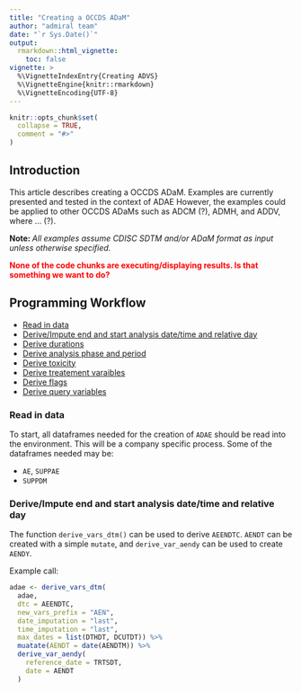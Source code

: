 ```yaml
---
title: "Creating a OCCDS ADaM"
author: "admiral team"
date: "`r Sys.Date()`"
output: 
  rmarkdown::html_vignette:
    toc: false
vignette: >
  %\VignetteIndexEntry{Creating ADVS}
  %\VignetteEngine{knitr::rmarkdown}
  %\VignetteEncoding{UTF-8}
---
```


```r
knitr::opts_chunk$set(
  collapse = TRUE,
  comment = "#>"
)
```

## Introduction

This article describes creating a OCCDS ADaM. Examples are currently 
presented and tested in the context of ADAE  However, the examples could be
applied to other OCCDS ADaMs such as ADCM (?), ADMH, and ADDV, where ... (?).

<b>Note:  </b> </font><i> All examples assume CDISC SDTM and/or ADaM format as input unless 
otherwise specified. </i>

<b> <span style="color: red"> None of the code chunks are executing/displaying
results.  Is that something we want to do? </span> </b>

## Programming Workflow

* [Read in data](#readdata)
* [Derive/Impute end and start analysis date/time and relative day](#datetime)
* [Derive durations](#duration)
* [Derive analysis phase and period](#phase)
* [Derive toxicity](#toxicity)
* [Derive treatement varaibles](#treatment)
* [Derive flags](#flag)
* [Derive query variables](#query)

### Read in data {#readdata}

To start, all dataframes needed for the creation of `ADAE` should be read into
the environment.  This will be a company specific process.  Some of the 
dataframes needed may be:

  * `AE`, `SUPPAE`
  * `SUPPDM`

### Derive/Impute end and start analysis date/time and relative day {#datetime}

The function `derive_vars_dtm()` can be used to derive `AEENDTC`. `AENDT` can 
be created with a simple `mutate`, and `derive_var_aendy` can be used to create 
`AENDY`.

Example call:

```r
adae <- derive_vars_dtm(
  adae,
  dtc = AEENDTC,
  new_vars_prefix = "AEN",
  date_imputation = "last",
  time_imputation = "last",
  max_dates = list(DTHDT, DCUTDT)) %>%
  muatate(AENDT = date(AENDTM)) %>%
  derive_var_aendy(
    reference_date = TRTSDT, 
    date = AENDT
  )
```


